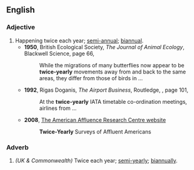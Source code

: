 ==English==

===Adjective===
{{en-adj|-|head=[[twice]]-[[yearly]]}}

# Happening twice each year; [[semi-annual]]; [[biannual]].
#* '''1950''', British Ecological Society, ''The Journal of Animal Ecology'', Blackwell Science, page 66,
#*: While the migrations of many butterflies now appear to be '''twice-yearly''' movements away from and back to the same areas, they differ from those of birds in ...
#* '''1992''', Rigas Doganis, ''The Airport Business'', Routledge, {{ISBN|0415078776}}, page 101,
#*: At the '''twice-yearly''' IATA timetable co-ordination meetings, airlines from ...
#* '''2008''', [http://www.affluenceresearch.org/surveys.html The American Affluence Research Centre website]
#*: '''Twice-Yearly''' Surveys of Affluent Americans

===Adverb===
{{en-adv|-}}

# ''(UK & Commonwealth)'' Twice each year; [[semi-yearly]]; [[biannually]].